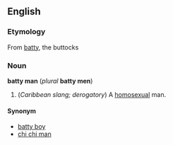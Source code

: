 ==English==
===Etymology===
From [[batty]], the buttocks

===Noun===
'''batty man''' (''plural'' '''batty men''')

#(''Caribbean slang; derogatory'') A [[homosexual]] man.

====Synonym====
*[[batty boy]]
*[[chi chi man]] <!--spelling?-->